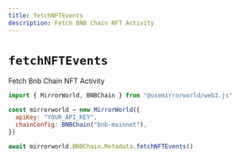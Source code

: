 ```yaml
---
title: fetchNFTEvents
description: Fetch BNB Chain NFT Activity
---
```


# `fetchNFTEvents`

Fetch Bnb Chain NFT Activity

```js
import { MirrorWorld, BNBChain } from "@usemirrorworld/web3.js"

const mirrorworld = new MirrorWorld({
  apiKey: "YOUR_API_KEY",
  chainConfig: BNBChain("bnb-mainnet"),
})

await mirrorworld.BNBChain.Metadata.fetchNFTEvents()
```
